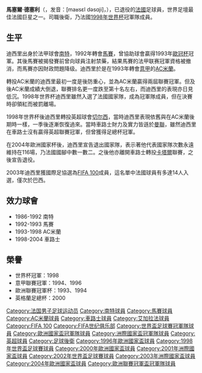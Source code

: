 {{noteTA
|G1=uefa
|G2=Football
|G3=卡塔爾星級足球聯賽
|T=zh-hans:马塞尔·德塞利;zh-hk:馬塞爾·迪西里;zh-tw:馬塞爾·德塞利;
|1=zh-hans:德塞利;zh-hk:迪西里;zh-tw:德塞利;
}}
{{Football player infobox
| playername= 馬塞爾·迪西里<br />''Marcel Desailly''
| fullname    = Marcel Desailly<ref name=Legion>{{cite journal |date=25 July 1998 |title=Décret du 24 juillet 1998 portant nomination à titre exceptionnel |trans-title=Decree of 24 July 1998 appointing on an exceptional basis |url=https://www.legifrance.gouv.fr/affichTexte.do?cidTexte=JORFTEXT000000374701 |journal=Journal Officiel de la République Française |volume=1998 |issue=170 |page=11376 |id=PREX9801916D |accessdate=24 August 2019 |language=fr |archive-date=2020-08-29 |archive-url=https://web.archive.org/web/20200829134737/https://www.legifrance.gouv.fr/affichTexte.do?cidTexte=JORFTEXT000000374701 |dead-url=no }}</ref>
| nickname = 
| image       = MarcelDesailly.JPG
| image_size  = 200
| dateofbirth = {{birth date and age|1968|9|7}}
| cityofbirth = [[阿克拉|阿克拉]] 
| countryofbirth = [[加纳|加纳]]
| height = {{height|m=1.82}}
| position = [[中堅|中堅]]
| years1      = 1986–1992 |clubs1 = [[南特足球俱乐部|南特]]                 |caps1 = 162 |goals1 = 5
| years2      = 1992–1993 |clubs2 = [[马赛奥林匹克|马赛]] |caps2 = 47  |goals2 = 1
| years3      = 1993–1998 |clubs3 = [[AC米兰|AC米兰]]                       |caps3 = 137 |goals3 = 5
| years4      = 1998–2004 |clubs4 = [[切尔西足球俱乐部|切尔西]]             |caps4 = 158 |goals4 = 6
| years5      = 2004–2005 |clubs5 = [[加拉法体育俱乐部|加拉法]]       |caps5 = 28  |goals5 = 6
| years6      = 2005–2006 |clubs6 = {{le|Qatar SC||卡塔爾體育會}}                         |caps6 = 7   |goals6 = 0
| totalcaps = 539 |totalgoals = 23
| nationalyears1 = 1993–2004 |nationalteam1 = [[法國國家足球隊|法國]]
| nationalcaps1 = 116 |nationalgoals1 = 3
| pcupdate = 2006.06.04
| ntupdate = 2006.04.05
}}
{{MedalTableTop|width=270px}}
{{MedalCountry|{{FRA}}}}
{{MedalSport|男子[[足球|足球]]}}
{{MedalCompetition|[[世界盃足球賽|世界盃足球賽]]}}
{{Medal|Winner|[[1998年世界盃足球賽|1998年法國]] | [[1998年世界盃足球賽|隊際]]}}
{{MedalCompetition|[[歐洲國家盃|歐洲國家盃]]}}
{{Medal|Winner|[[2000年歐洲足球錦標賽|2000年荷蘭、比利時]]| [[2000年歐洲國家盃足球賽|隊際]]}}
{{MedalBottom
}}
'''馬塞爾·德塞利'''（{{lang-fr|Marcel Desailly}}，发音：[maʁsɛl dəsɑji]，{{bd|1968年|9月7日|||Desailly}}），已退役的[[法國|法國]]足球員，世界足壇最佳法國巨星之一。司職後衛，乃法國[[1998年世界杯|1998年世界杯]]冠軍隊成員。

== 生平 ==
迪西里出身於法甲球會[[南特足球俱乐部|南特]]，1992年轉會[[马赛足球俱乐部|馬賽]]，曾協助球會贏得1993年[[歐冠杯|歐冠杯]]冠軍。其後馬賽被揭發賽前曾向球員注射禁藥，結果馬賽的法甲联赛冠軍資格被撤消，而馬賽亦因財政問題降级。迪西里於是在1993年轉會[[意甲|意甲]]的[[AC米蘭|AC米蘭]]。

轉投AC米蘭的迪西里最初一度是後防重心，並為AC米蘭贏得兩屆聯賽冠軍。但及後AC米蘭成績大倒退，聯賽排名更一度跌至第十名左右，而迪西里的表現亦日見低沉。1998年世界杯迪西里雖然入選了法國國家隊，成為冠軍隊成員，但在決賽時卻領紅而被罰離場。

1998年世界杯後迪西里轉投英超球會[[切尔西|切尔西]]，當時迪西里表現依舊與在AC米蘭後期時一樣，一季後逐漸恢復過來。當時車路士財力及實力皆遜於[[曼聯|曼聯]]，雖然迪西里在車路士沒有贏得英超聯賽冠軍，但曾獲得足總杯冠軍。

在2004年歐洲國家杯後，迪西里宣告退出國家隊，表示著他代表國家隊次數永遠維持在116場，乃法國國腳中數一數二。之後他亦離開車路士轉投[[卡塔爾|卡塔爾]]聯賽，之後宣告退役。

2003年迪西里獲國際足協選為[[FIFA_100|FIFA 100]]成員，這名單中法國球員有多達14人入選，僅次於巴西。

== 效力球會 ==
* 1986-1992  南特
* 1992-1993  馬賽
* 1993-1998  AC米蘭
* 1998-2004  車路士

== 榮譽 ==
* 世界杯冠軍：1998
* 意甲聯賽冠軍：1994、1996
* 歐洲聯賽冠軍杯：1993、1994
* 英格蘭足總杯：2000

{{1996年歐洲國家盃法國參賽名單}}
{{1998年世界杯足球赛法国参赛名单}}
{{2000年歐洲國家盃法國參賽名單}}
{{2002年世界杯足球赛法国参赛名单}}
{{2004年歐洲國家盃法國參賽名單}}
{{FIFA 100}}
{{Authority control}}

{{DEFAULTSORT:Desailly, Marcel}}
[[Category:法国男子足球运动员|Category:法国男子足球运动员]]
[[Category:南特球員|Category:南特球員]]
[[Category:馬賽球員|Category:馬賽球員]]
[[Category:AC米蘭球員|Category:AC米蘭球員]]
[[Category:車路士球員|Category:車路士球員]]
[[Category:艾加拉法球員|Category:艾加拉法球員]]
[[Category:FIFA_100|Category:FIFA 100]]
[[Category:FIFA世纪俱乐部|Category:FIFA世纪俱乐部]]
[[Category:世界盃足球賽冠軍隊球員|Category:世界盃足球賽冠軍隊球員]]
[[Category:歐洲國家盃冠軍隊球員|Category:歐洲國家盃冠軍隊球員]]
[[Category:洲際國家盃冠軍隊球員|Category:洲際國家盃冠軍隊球員]]
[[Category:英超球員|Category:英超球員]]
[[Category:足球後衛|Category:足球後衛]]
[[Category:1996年歐洲國家盃球員|Category:1996年歐洲國家盃球員]]
[[Category:1998年世界盃足球賽球員|Category:1998年世界盃足球賽球員]]
[[Category:2000年歐洲國家盃球員|Category:2000年歐洲國家盃球員]]
[[Category:2001年洲際國家盃球員|Category:2001年洲際國家盃球員]]
[[Category:2002年世界盃足球賽球員|Category:2002年世界盃足球賽球員]]
[[Category:2003年洲際國家盃球員|Category:2003年洲際國家盃球員]]
[[Category:2004年歐洲國家盃球員|Category:2004年歐洲國家盃球員]]
[[Category:歐洲聯賽冠軍盃冠軍隊球員|Category:歐洲聯賽冠軍盃冠軍隊球員]]